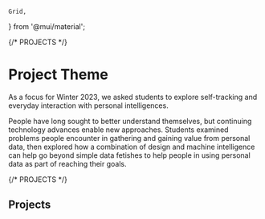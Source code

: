     Grid,
} from '@mui/material';


{/* PROJECTS */}


# Project Theme

As a focus for Winter 2023,
we asked students to explore self-tracking and everyday interaction with personal intelligences.

People have long sought to better understand themselves, but continuing technology advances enable new approaches.
Students examined problems people encounter in gathering and gaining value from personal data,
then explored how a combination of design and machine intelligence
can help go beyond simple data fetishes to help people in using personal data as part of reaching their goals.

{/* PROJECTS */}

## Projects

<Grid container spacing={4}>

<Grid item>
<ProjectCard name="EmotiVerse" logo={pathLogoEmotiVerse} path="emotiverse" />
</Grid>

<Grid item>
<ProjectCard name="Flutter" logo={pathLogoFlutter} path="flutter" />
</Grid>

<Grid item>
<ProjectCard name="Green Closet" logo={pathLogoGreenCloset} path="greencloset" />
</Grid>

<Grid item>
<ProjectCard name="GymStar" logo={pathLogoGymStar} path="gymstar" />
</Grid>

<Grid item>
<ProjectCard name="huddle" logo={pathLogoHuddle} path="huddle" />
</Grid>

<Grid item>
<ProjectCard name="Lingual" logo={pathLogoLingual} path="lingual" />
</Grid>

<Grid item>
<ProjectCard name="Medi-Symp" logo={pathLogoMediSymp} path="medisymp" />
</Grid>

<Grid item>
<ProjectCard name="NomNom" logo={pathLogoNomNom} path="nomnom" />
</Grid>

<Grid item>
<ProjectCard name="OptimizeMe" logo={pathLogoOptimizeMe} path="optimizeme" />
</Grid>

<Grid item>
<ProjectCard name="PenPal" logo={pathLogoPenPal} path="penpal" />
</Grid>

<Grid item>
<ProjectCard name="Pin Pal" logo={pathLogoPinPal} path="pinpal" />
</Grid>

<Grid item>
<ProjectCard name="Skiá" logo={pathLogoSkia} path="skia" />
</Grid>

<Grid item>
<ProjectCard name="Strelmo" logo={pathLogoStrelmo} path="strelmo" />
</Grid>

<Grid item>
<ProjectCard name="The Kiddie Table" logo={pathLogoTheKiddeTable} path="thekiddetable" />
</Grid>

<Grid item>
<ProjectCard name="tracne" logo={pathLogoTracne} path="tracne" />
</Grid>

<Grid item>
<ProjectCard name="Wishbone" logo={pathLogoWishbone} path="wishbone" />
</Grid>

</Grid>
